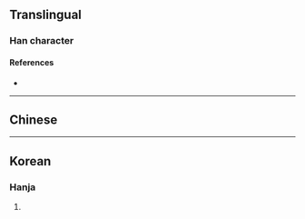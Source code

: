 {{character info/new}}
==Translingual==

===Han character===
{{Han char|rn=85|rad=水|as=10|sn=13|four=|canj=EBMO|ids=⿰氵冡}}

====References====
* {{Han ref|kx=0639.220|dkj=17932|dj=1046.140|hdz=31709.030|uh=6E95|ud=28309}}

----

==Chinese==
{{zh-see|濛|v}}

----

==Korean==

===Hanja===
{{ko-hanja|hangeul=몽|eumhun=|rv=mong|mr=mong|y=mong}}

# {{defn|lang=ko|sort=水10}}